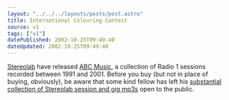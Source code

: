 ```yaml
---
layout: "../../../layouts/posts/post.astro"
title: International Colouring Contest
source: v1
tags: ["v1"]
datePublished: 2002-10-25T09:49:40
dateUpdated: 2002-10-25T09:49:40
---
```


[Stereolab][1] have released [ABC Music][2], a collection of Radio 1 sessions recorded between 1991 and 2001. Before you buy (but not in place of buying, obviously), be aware that some kind fellow has left his [substantial collection of Stereolab session and gig mp3s][3] open to the public.

[1]: http://www.stereolab.co.uk/ "the official stereolab website"
[2]: http://www.amazon.co.uk/exec/obidos/ASIN/B00006J3XZ/ohsky "Amazon.co.uk: Stereolab - ABC Music (The Radio 1 Sessions)"
[3]: http://reliq.net/mp3/Stereolab/ "Reliq.net: Stereolab mp3 collection (unprotected directories are great!)"
